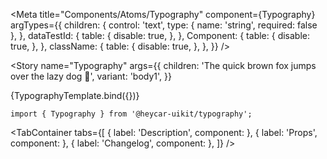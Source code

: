 

<Meta
  title="Components/Atoms/Typography"
  component={Typography}
  argTypes={{
    children: {
      control: 'text',
      type: { name: 'string', required: false },
    },
    dataTestId: {
      table: {
        disable: true,
      },
    },
    Component: {
      table: {
        disable: true,
      },
    },
    className: {
      table: {
        disable: true,
      },
    },
  }}
/>


<!-- Canvas -->

<Story
  name="Typography"
  args={{
    children: 'The quick brown fox jumps over the lazy dog 🦊',
    variant: 'body1',
  }}
>
  {TypographyTemplate.bind({})}
</Story>

<!-- Docs -->

<ComponentHeader
  name="Typography"
  version={version}
  stage={3}
  design="https://www.figma.com/file/rrvkvQEoVTOHa7MzyKSaoz/OTP-Design-System?node-id=1369%3A39089"
/>

```tsx
import { Typography } from '@heycar-uikit/typography';
```

<TabContainer
  tabs={[
    { label: 'Description', component: <Description /> },
    { label: 'Props', component: <Props of={Typography} /> },
    { label: 'Changelog', component: <Changelog /> },
  ]}
/>
